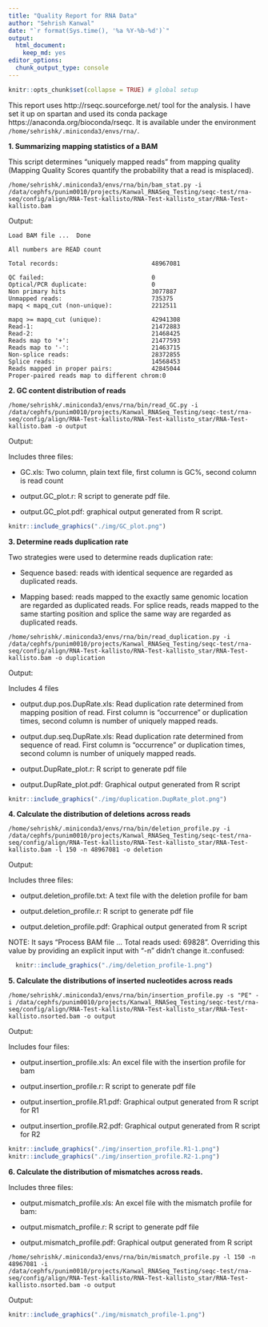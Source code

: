 ```yaml
---
title: "Quality Report for RNA Data"
author: "Sehrish Kanwal"
date: "`r format(Sys.time(), '%a %Y-%b-%d')`"
output: 
  html_document: 
    keep_md: yes
editor_options: 
  chunk_output_type: console
---
```


```r
knitr::opts_chunk$set(collapse = TRUE) # global setup
```
This report uses http://rseqc.sourceforge.net/ tool for the analysis. I have set it up on spartan and used its conda package https://anaconda.org/bioconda/rseqc. It is available under the environment `/home/sehrishk/.miniconda3/envs/rna/`.

**1. Summarizing mapping statistics of a BAM**

This script determines “uniquely mapped reads” from mapping quality (Mapping Quality Scores quantify the probability that a read is misplaced).

```
/home/sehrishk/.miniconda3/envs/rna/bin/bam_stat.py -i /data/cephfs/punim0010/projects/Kanwal_RNASeq_Testing/seqc-test/rna-seq/config/align/RNA-Test-kallisto/RNA-Test-kallisto_star/RNA-Test-kallisto.bam
```
Output:

```
Load BAM file ...  Done

All numbers are READ count

Total records:                          48967081

QC failed:                              0
Optical/PCR duplicate:                  0
Non primary hits                        3077887
Unmapped reads:                         735375
mapq < mapq_cut (non-unique):           2212511

mapq >= mapq_cut (unique):              42941308
Read-1:                                 21472883
Read-2:                                 21468425
Reads map to '+':                       21477593
Reads map to '-':                       21463715
Non-splice reads:                       28372855
Splice reads:                           14568453
Reads mapped in proper pairs:           42845044
Proper-paired reads map to different chrom:0
```
**2. GC content distribution of reads**

```
/home/sehrishk/.miniconda3/envs/rna/bin/read_GC.py -i /data/cephfs/punim0010/projects/Kanwal_RNASeq_Testing/seqc-test/rna-seq/config/align/RNA-Test-kallisto/RNA-Test-kallisto_star/RNA-Test-kallisto.bam -o output
```
Output:

Includes three files:

* GC.xls: Two column, plain text file, first column is GC%, second column is read count

* output.GC_plot.r: R script to generate pdf file.

* output.GC_plot.pdf: graphical output generated from R script.

```r
knitr::include_graphics("./img/GC_plot.png")
```

**3. Determine reads duplication rate**

Two strategies were used to determine reads duplication rate: 

* Sequence based: reads with identical sequence are regarded as duplicated reads. 

* Mapping based: reads mapped to the exactly same genomic location are regarded as duplicated reads. For splice reads, reads mapped to the same starting position and splice the same way are regarded as duplicated reads.

```
/home/sehrishk/.miniconda3/envs/rna/bin/read_duplication.py -i /data/cephfs/punim0010/projects/Kanwal_RNASeq_Testing/seqc-test/rna-seq/config/align/RNA-Test-kallisto/RNA-Test-kallisto_star/RNA-Test-kallisto.bam -o duplication
```
Output:

Includes 4 files

* output.dup.pos.DupRate.xls: Read duplication rate determined from mapping position of read. First column is “occurrence” or duplication times, second column is number of uniquely mapped reads.

* output.dup.seq.DupRate.xls: Read duplication rate determined from sequence of read. First column is “occurrence” or duplication times, second column is number of uniquely mapped reads.

* output.DupRate_plot.r: R script to generate pdf file

* output.DupRate_plot.pdf: Graphical output generated from R script

```r
knitr::include_graphics("./img/duplication.DupRate_plot.png")
```

**4. Calculate the distribution of deletions across reads**

```
/home/sehrishk/.miniconda3/envs/rna/bin/deletion_profile.py -i /data/cephfs/punim0010/projects/Kanwal_RNASeq_Testing/seqc-test/rna-seq/config/align/RNA-Test-kallisto/RNA-Test-kallisto_star/RNA-Test-kallisto.bam -l 150 -n 48967081 -o deletion
```
Output:

Includes three files:

* output.deletion_profile.txt: A text file with the deletion profile for bam

* output.deletion_profile.r: R script to generate pdf file

* output.deletion_profile.pdf: Graphical output generated from R script

NOTE: It says "Process BAM file ...  Total reads used: 69828". Overriding this value by providing an explicit input with "-n" didn't change it.:confused:

```r
  knitr::include_graphics("./img/deletion_profile-1.png")
```

**5. Calculate the distributions of inserted nucleotides across reads**

```
/home/sehrishk/.miniconda3/envs/rna/bin/insertion_profile.py -s "PE" -i /data/cephfs/punim0010/projects/Kanwal_RNASeq_Testing/seqc-test/rna-seq/config/align/RNA-Test-kallisto/RNA-Test-kallisto_star/RNA-Test-kallisto.nsorted.bam -o output
```
Output:

Includes four files:

* output.insertion_profile.xls: An excel file with the insertion profile for bam

* output.insertion_profile.r: R script to generate pdf file

* output.insertion_profile.R1.pdf: Graphical output generated from R script for R1

* output.insertion_profile.R2.pdf: Graphical output generated from R script for R2

```r
knitr::include_graphics("./img/insertion_profile.R1-1.png")
knitr::include_graphics("./img/insertion_profile.R2-1.png")
```

**6. Calculate the distribution of mismatches across reads.**

Includes three files:

* output.mismatch_profile.xls: An excel file with the mismatch profile for bam: 

* output.mismatch_profile.r: R script to generate pdf file

* output.mismatch_profile.pdf: Graphical output generated from R script

```
/home/sehrishk/.miniconda3/envs/rna/bin/mismatch_profile.py -l 150 -n 48967081 -i /data/cephfs/punim0010/projects/Kanwal_RNASeq_Testing/seqc-test/rna-seq/config/align/RNA-Test-kallisto/RNA-Test-kallisto_star/RNA-Test-kallisto.nsorted.bam -o output
```
Output:

```r
knitr::include_graphics("./img/mismatch_profile-1.png")
```




